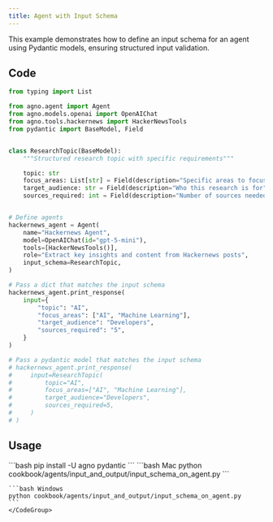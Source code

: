 ```yaml
---
title: Agent with Input Schema
---
```


This example demonstrates how to define an input schema for an agent using Pydantic models, ensuring structured input validation.

## Code

```python cookbook/agents/input_and_output/input_schema_on_agent.py
from typing import List

from agno.agent import Agent
from agno.models.openai import OpenAIChat
from agno.tools.hackernews import HackerNewsTools
from pydantic import BaseModel, Field


class ResearchTopic(BaseModel):
    """Structured research topic with specific requirements"""

    topic: str
    focus_areas: List[str] = Field(description="Specific areas to focus on")
    target_audience: str = Field(description="Who this research is for")
    sources_required: int = Field(description="Number of sources needed", default=5)


# Define agents
hackernews_agent = Agent(
    name="Hackernews Agent",
    model=OpenAIChat(id="gpt-5-mini"),
    tools=[HackerNewsTools()],
    role="Extract key insights and content from Hackernews posts",
    input_schema=ResearchTopic,
)

# Pass a dict that matches the input schema
hackernews_agent.print_response(
    input={
        "topic": "AI",
        "focus_areas": ["AI", "Machine Learning"],
        "target_audience": "Developers",
        "sources_required": "5",
    }
)

# Pass a pydantic model that matches the input schema
# hackernews_agent.print_response(
#     input=ResearchTopic(
#         topic="AI",
#         focus_areas=["AI", "Machine Learning"],
#         target_audience="Developers",
#         sources_required=5,
#     )
# )
```

## Usage

<Steps>
  <Snippet file="create-venv-step.mdx" />

  <Step title="Install libraries">
    ```bash
    pip install -U agno pydantic
    ```
  </Step>

  <Step title="Run Agent">
    <CodeGroup>
    ```bash Mac
    python cookbook/agents/input_and_output/input_schema_on_agent.py
    ```
    
    ```bash Windows  
    python cookbook/agents/input_and_output/input_schema_on_agent.py
    ```
    </CodeGroup>
  </Step>
</Steps>